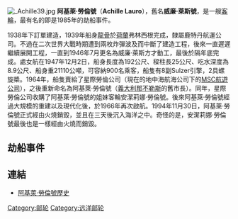 {{noteTA
|T=zh:阿基萊·勞倫號;zh-hans:阿基莱·劳伦号;zh-hant:阿基萊·勞倫號;zh-hk:阿基萊·勞倫號;zh-tw:阿基萊·勞倫號;zh-mo:阿基萊·勞倫號;
|1=zh:西哥奈拉;zh-hans:锡戈内拉;zh-hk:西哥奈拉;zh-tw:西哥奈拉;
}}
[[File:_Achille39.jpg|thumb]] 
'''阿基萊·勞倫號'''（'''Achille Lauro'''），舊名'''威廉·萊斯號'''，是一艘[[客輪|客輪]]，最有名的即是1985年的劫船事件。

1938年下訂單建造，1939年船身[[龍骨|龍骨]]於[[荷蘭|荷蘭]]弗林西根完成，隸屬鹿特丹航運公司。不過在二次世界大戰時期遭到兩枚炸彈波及而中斷了建造工程，後來一直遲遲繼續展開工程，一直到1946年7月更名為威廉·萊斯方才動工，最後於隔年底完成。處女航在1947年12月2日，船身長度為192公尺、樑柱長25公尺、吃水深度為8.9公尺、船身重21110公噸，可容納900名乘客，船隻有8副Sulzer引擎，2具螺旋槳。1964年，船隻賣給了星際勞倫公司（現在的地中海航海公司下的[[MSC航遊公司|MSC航遊公司]]），之後重新命名為阿基萊·勞倫號（[[義大利|義大利]][[那不勒斯|那不勒斯]]的舊市長）。同年，星際勞倫公司收購了阿基萊·勞倫號的姐妹客輪安潔莉娜·勞倫號。後來阿基萊·勞倫號經過大規模的重建以及現代化後，於1966年再次啟航。1994年11月30日，阿基萊·勞倫號正式經由火燒銷毀，並且在三天後沉入海洋之中。奇怪的是，安潔莉娜·勞倫號最後也是一樣經由火燒而銷毀。

==劫船事件==
{{main|阿基莱·劳伦号劫船事件}}

==連結==
{{Commons category|Achille Lauro (ship, 1947)}}
* [http://www.ssmaritime.com/willemruys.htm 阿基萊·勞倫號歷史] {{Wayback|url=http://www.ssmaritime.com/willemruys.htm |date=20070503012207 }} 

[[Category:邮轮|Category:邮轮]]
[[Category:远洋邮轮|Category:远洋邮轮]]